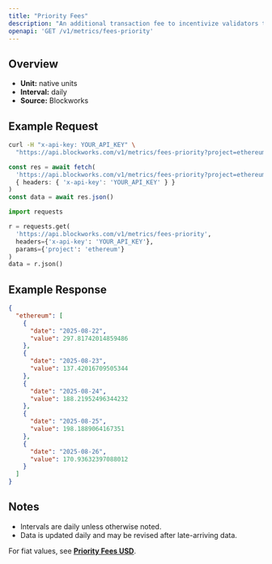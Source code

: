 ```yaml
---
title: "Priority Fees"
description: "An additional transaction fee to incentivize validators to prioritize and execute transactions."
openapi: 'GET /v1/metrics/fees-priority'
---
```


## Overview

- **Unit:** native units
- **Interval:** daily
- **Source:** Blockworks

## Example Request

<CodeGroup>

```bash cURL
curl -H "x-api-key: YOUR_API_KEY" \
  "https://api.blockworks.com/v1/metrics/fees-priority?project=ethereum"
```

```typescript TypeScript
const res = await fetch(
  'https://api.blockworks.com/v1/metrics/fees-priority?project=ethereum',
  { headers: { 'x-api-key': 'YOUR_API_KEY' } }
)
const data = await res.json()
```

```python Python
import requests

r = requests.get(
  'https://api.blockworks.com/v1/metrics/fees-priority',
  headers={'x-api-key': 'YOUR_API_KEY'},
  params={'project': 'ethereum'}
)
data = r.json()
```

</CodeGroup>

## Example Response

```json
{
  "ethereum": [
    {
      "date": "2025-08-22",
      "value": 297.81742014859486
    },
    {
      "date": "2025-08-23",
      "value": 137.42016709505344
    },
    {
      "date": "2025-08-24",
      "value": 188.21952496344232
    },
    {
      "date": "2025-08-25",
      "value": 198.1889064167351
    },
    {
      "date": "2025-08-26",
      "value": 170.93632397088012
    }
  ]
}
```

## Notes
- Intervals are daily unless otherwise noted.
- Data is updated daily and may be revised after late-arriving data.


<Note>For fiat values, see **[Priority Fees USD](./fees-priority-usd)**.</Note>